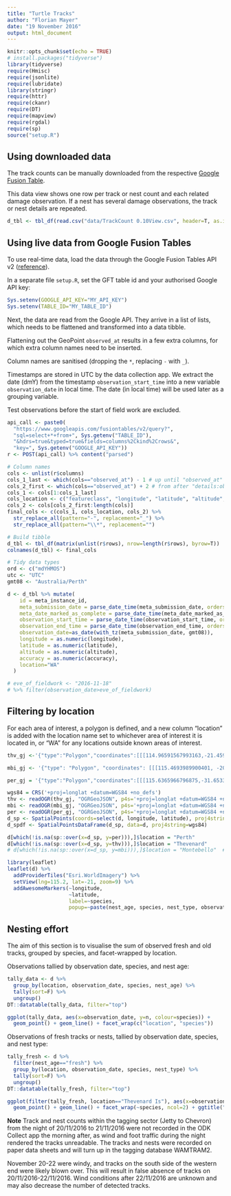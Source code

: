 ```yaml
---
title: "Turtle Tracks"
author: "Florian Mayer"
date: "19 November 2016"
output: html_document
---
```


```r
knitr::opts_chunk$set(echo = TRUE)
# install.packages("tidyverse")
library(tidyverse)
require(Hmisc)
require(jsonlite)
require(lubridate)
library(stringr)
require(httr)
require(ckanr)
require(DT)
require(mapview)
require(rgdal)
require(sp)
source("setup.R")
```

## Using downloaded data

The track counts can be manually downloaded from the respective
[Google Fusion Table](https://fusiontables.google.com/DataSource?docid=1wL_dSRNuUCyukJjiUo8RDvFQ0ejWoRpJo2p3S5Rm#map:id=6).

This data view shows one row per track or nest count and each related damage observation.
If a nest has several damage observations, the track or nest details are repeated.


```r
d_tbl <- tbl_df(read.csv("data/TrackCount 0.10View.csv", header=T, as.is=T))
```

## Using live data from Google Fusion Tables
To use real-time data, load the data through the Google Fusion Tables API v2
([reference](https://developers.google.com/fusiontables/docs/v2/reference/)).

In a separate file `setup.R`, set the GFT table id and your authorised Google API key:

```r
Sys.setenv(GOOGLE_API_KEY="MY_API_KEY")
Sys.setenv(TABLE_ID="MY_TABLE_ID")
```

Next, the data are read from the Google API. They arrive in a list of lists, 
which needs to be flattened and transformed into a data tibble.

Flattening out the GeoPoint `observed_at` results in a few extra columns, for
which extra column names need to be inserted.

Column names are sanitised (dropping the `*`, replacing `-` with `_`).

Timestamps are stored in UTC by the data collection app. 
We extract the date (dmY) from the timestamp `observation_start_time` into a new 
variable `observation_date` in local time. The date (in local time) will be used 
later as a grouping variable.

Test observations before the start of field work are excluded.

```r
api_call <- paste0(
  "https://www.googleapis.com/fusiontables/v2/query?",
  "sql=select+*+from+", Sys.getenv("TABLE_ID"),
  "&hdrs=true&typed=true&fields=columns%2Ckind%2Crows&",
  "key=", Sys.getenv("GOOGLE_API_KEY"))
r <- POST(api_call) %>% content("parsed")

# Column names
cols <- unlist(r$columns)
cols_1_last <- which(cols=="observed_at") - 1 # up until "observed_at"
cols_2_first <- which(cols=="observed_at") + 2 # from after "details:observed_at:Accuracy"
cols_1 <- cols[1:cols_1_last]
cols_location <- c("featureclass", "longitude", "latitude", "altitude", "accuracy")
cols_2 <- cols[cols_2_first:length(cols)]
final_cols <- c(cols_1, cols_location, cols_2) %>%
  str_replace_all(pattern="-", replacement="_") %>%
  str_replace_all(pattern="\\*", replacement="")

# Build tibble
d_tbl <- tbl_df(matrix(unlist(r$rows), nrow=length(r$rows), byrow=T))
colnames(d_tbl) <- final_cols

# Tidy data types
ord <- c("mdYHMOS")
utc <- "UTC"
gmt08 <- "Australia/Perth"

d <- d_tbl %>% mutate(
    id = meta_instance_id,
    meta_submission_date = parse_date_time(meta_submission_date, orders=ord, tz=utc),
    meta_date_marked_as_complete = parse_date_time(meta_date_marked_as_complete, orders=ord, tz=utc),
    observation_start_time = parse_date_time(observation_start_time, orders=ord, tz=utc),
    observation_end_time = parse_date_time(observation_end_time, orders=ord, tz=utc),
    observation_date=as_date(with_tz(meta_submission_date, gmt08)),
    longitude = as.numeric(longitude),
    latitude = as.numeric(latitude),
    altitude = as.numeric(altitude),
    accuracy = as.numeric(accuracy),
    location="WA"
  ) 

# eve_of_fieldwork <- "2016-11-18"
# %>% filter(observation_date>eve_of_fieldwork)
```

## Filtering by location
For each area of interest, a polygon is defined, and a new column "location"
is added with the location name set to whichever area of interest
it is located in, or "WA" for any locations outside known areas of interest.

```r
thv_gj <-'{"type":"Polygon","coordinates":[[[114.96591567993163,-21.459618983795107],[114.97810363769531,-21.448435280495215],[115.00711441040039,-21.445719108809797],[115.02616882324219,-21.451630711830703],[115.03131866455078,-21.45913969982141],[115.01981735229491,-21.46952383302392],[114.9715805053711,-21.46712756027387],[114.96591567993163,-21.459618983795107]]]}'

mbi_gj <- '{"type": "Polygon", "coordinates": [[[115.4693989900401, -20.29396276971719], [115.5097316791225, -20.27460307895765], [115.6517027446924, -20.33106884367298], [115.7146217396609, -20.51821252101519], [115.6226632085531, -20.55693190253427], [115.6258898236797, -20.7731151160158], [115.5791039043441, -20.78602157652216], [115.5339312925719, -20.69406304541435], [115.446812684154, -20.67147673952822], [115.3290412320334, -20.82635426560454], [115.3709872286791, -20.85700710930714], [115.47423891273, -20.88443333788316], [115.5403845228251, -20.86023372443373], [115.5387712152618, -21.19418839003579], [115.3968001496918, -21.19741500516238], [115.3242013093435, -21.0941633211115], [115.3274279244701, -21.00543140513028], [115.233856085799, -20.87314018494009], [115.2661222370649, -20.7731151160158], [115.261282314375, -20.73923565718661], [115.3387210774132, -20.68438320003458], [115.4048666875083, -20.54725205715451], [115.3822803816222, -20.50046613781895], [115.4129332253247, -20.44561368066692], [115.4371328387742, -20.31977569072991], [115.4693989900401, -20.29396276971719]]]}'

per_gj = '{"type":"Polygon","coordinates":[[[115.6365966796875,-31.653381399663985],[115.76293945312499,-31.63467554954133],[116.04858398437499,-31.924192605327708],[115.95520019531249,-32.26855544621476],[115.73547363281249,-32.42634016154639],[115.4168701171875,-32.01273389791075],[115.521240234375,-31.770207631866704],[115.6365966796875,-31.653381399663985]]]}'

wgs84 = CRS('+proj=longlat +datum=WGS84 +no_defs')
thv <- readOGR(thv_gj, "OGRGeoJSON", p4s='+proj=longlat +datum=WGS84 +no_defs')
mbi <- readOGR(mbi_gj, "OGRGeoJSON", p4s='+proj=longlat +datum=WGS84 +no_defs')
per <- readOGR(per_gj, "OGRGeoJSON", p4s='+proj=longlat +datum=WGS84 +no_defs')
d_sp <- SpatialPoints(coords=select(d, longitude, latitude), proj4string=wgs84)
d_spdf <- SpatialPointsDataFrame(d_sp, data=d, proj4string=wgs84)

d[which(!is.na(sp::over(x=d_sp, y=per))),]$location = "Perth"
d[which(!is.na(sp::over(x=d_sp, y=thv))),]$location = "Thevenard"
# d[which(!is.na(sp::over(x=d_sp, y=mbi))),]$location = "Montebello"  # enable once data comes in

library(leaflet)
leaflet(d) %>% 
  addProviderTiles("Esri.WorldImagery") %>% 
  setView(lng=115.2, lat=-21, zoom=9) %>%
  addAwesomeMarkers(~longitude, 
                    ~latitude, 
                    label=~species, 
                    popup=~paste(nest_age, species, nest_type, observation_date))

```

## Nesting effort
The aim of this section is to visualise the sum of observed fresh and old tracks,
grouped by species, and facet-wrapped by location.

Observations tallied by observation date, species, and nest age:

```r
tally_data <- d %>%
  group_by(location, observation_date, species, nest_age) %>%
  tally(sort=F) %>%
  ungroup()
DT::datatable(tally_data, filter="top")
```


```r
ggplot(tally_data, aes(x=observation_date, y=n, colour=species)) +
  geom_point() + geom_line() + facet_wrap(c("location", "species"))
```


Observations of fresh tracks or nests, 
tallied by observation date, species, and nest type:
```r
tally_fresh <- d %>%
  filter(nest_age=="fresh") %>%
  group_by(location, observation_date, species, nest_type) %>%
  tally(sort=F) %>%
  ungroup()
DT::datatable(tally_fresh, filter="top")
```

```r
ggplot(filter(tally_fresh, location=="Thevenard Is"), aes(x=observation_date, y=n, colour=nest_type)) +
  geom_point() + geom_line() + facet_wrap(~species, ncol=2) + ggtitle("Thevenard Island Turtle Tracks")
```

**Note** Track and nest counts within the tagging sector (Jetty to Chevron) 
from the night of 20/11/2016 to 21/11/2016 were not recorded
in the ODK Collect app the morning after, as wind and foot traffic during the night
rendered the tracks unreadable. The tracks and nests were recorded on paper data
sheets and will turn up in the tagging database WAMTRAM2.

November 20-22 were windy, and tracks on the south side of the western end were
likely blown over. This will result in false absence of tracks on 20/11/2016-22/11/2016.
Wind conditions after 22/11/2016 are unknown and may also decrease the number of 
detected tracks.
